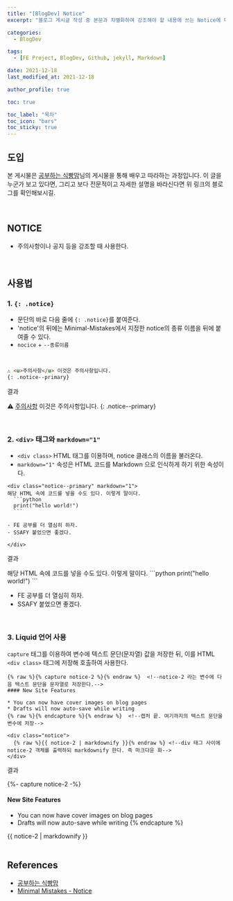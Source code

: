 ```yaml
---
title: "[BlogDev] Notice"
excerpt: "블로그 게시글 작성 중 본문과 차별화하여 강조해야 할 내용에 쓰는 Notice에 대해 알아보자."

categories:
  - BlogDev

tags:
  - [FE Project, BlogDev, Github, jekyll, Markdown]

date: 2021-12-18
last_modified_at: 2021-12-18

author_profile: true

toc: true

toc_label: "목차"
toc_icon: "bars"
toc_sticky: true
---
```



## 도입

본 게시물은 [공부하는 식빵맘](https://ansohxxn.github.io/blog/posting/)님의 게시물을 통해 배우고 따라하는 과정입니다. 이 글을 누군가 보고 있다면, 그리고 보다 전문적이고 자세한 설명을 바라신다면 위 링크의 블로그를 확인해보시길.

<br />

## NOTICE

- 주의사항이나 공지 등을 강조할 때 사용한다.

<br />

## 사용법

### 1. `{: .notice}`

- 문단의 바로 다음 줄에 `{: .notice}`를 붙여준다.
- 'notice'의 뒤에는 Minimal-Mistakes에서 지정한 notice의 종류 이름을 뒤에 붙여줄 수 있다.
- `nocice` + `--종류이름`

<br />

```markdown
⚠ <u>주의사항</u> 이것은 주의사항입니다.
{: .notice--primary}
```

결과

⚠ <u>주의사항</u> 이것은 주의사항입니다.
{: .notice--primary}

<br />

### 2. `<div>` 태그와 `markdown="1"`

- `<div class>` HTML 태그를 이용하며, notice 클래스의 이름을 불러온다.
- `markdown="1"` 속성은 HTML 코드를 Markdown 으로 인식하게 하기 위한 속성이다.

````
<div class="notice--primary" markdown="1">
해당 HTML 속에 코드를 넣을 수도 있다. 이렇게 말이다.
  ```python
  print("hello world!")
  ```

- FE 공부를 더 열심히 하자.
- SSAFY 붙었으면 좋겠다.

</div>
````

결과

<div class="notice--primary" markdown="1">
해당 HTML 속에 코드를 넣을 수도 있다. 이렇게 말이다.
  ```python
  print("hello world!")
  ```

- FE 공부를 더 열심히 하자.
- SSAFY 붙었으면 좋겠다.

</div>

<br />

### 3. Liquid 언어 사용

`capture` 태그를 이용하여 변수에 텍스트 문단(문자열) 값을 저장한 뒤, 이를 HTML `<div class>` 태그에 저장해 호출하여 사용한다.

```
{% raw %}{% capture notice-2 %}{% endraw %}  <!--notice-2 라는 변수에 다음 텍스트 문단을 문자열로 저장한다.-->
#### New Site Features

* You can now have cover images on blog pages
* Drafts will now auto-save while writing
{% raw %}{% endcapture %}{% endraw %}  <!--캡처 끝. 여기까지의 텍스트 문단을 변수에 저장-->

<div class="notice">
  {% raw %}{{ notice-2 | markdownify }}{% endraw %} <!--div 태그 사이에 notice-2 객체를 출력하되 markdownify 한다. 즉 마크다운 화-->
</div>
```

결과

{%- capture notice-2 -%} <!--notice-2 라는 변수에 다음 텍스트 문단을 문자열로 저장한다.-->

#### New Site Features

- You can now have cover images on blog pages
- Drafts will now auto-save while writing
  {% endcapture %} <!--캡처 끝! 여기까지의 텍스트를 변수에 저장-->

<div class="notice">
  {{ notice-2 | markdownify }} <!--div 태그 사이에 notice-2 객체를 출력하되 markdownify 한다. 즉 마크다운 화-->
</div>

<br />

## References

- [공부하는 식빵맘](https://ansohxxn.github.io/blog/posting/)
- [Minimal Mistakes - Notice](https://mmistakes.github.io/minimal-mistakes/post%20formats/post-notice/)
